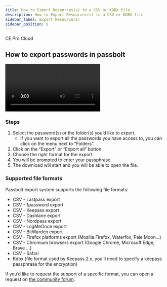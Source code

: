 ```yaml
---
title: How to Export Resources(s) to a CSV or KDBX file
description: How to Export Resources(s) to a CSV or KDBX file
sidebar_label: Export Resource(s)
sidebar_position: 6
---
```



<div style={{display: "flex", gap: "1rem"}}>
  <Chips link="https://www.passbolt.com/ce/docker" isUnderMainTitle={true}>CE</Chips>
  <Chips link="https://www.passbolt.com/pricing/pro" isUnderMainTitle={true}>Pro</Chips>
  <Chips link="https://www.passbolt.com/pricing/cloud" isUnderMainTitle={true}>Cloud</Chips>
</div>

## How to export passwords in passbolt

<Video
  src="/docs/video/export-video-example.mp4"
  title="Passbolt GUI - Export passwords"
  caption="fig. Passbolt GUI - Export passwords"
/>

### Steps

1. Select the password(s) or the folder(s) you’d like to export.
    - If you want to export all the passwords you have access to, you can click on the menu next to “Folders”.
2. Click on the “Export” or “Export all” button.
3. Choose the right format for the export.
4. You will be prompted to enter your passphrase.
5. The download will start and you will be able to open the file.

### Supported file formats

Passbolt export system supports the following file formats:

- CSV - Lastpass export
- CSV - 1password export
- CSV - Keepass export
- CSV - Dashlane export
- CSV - Nordpass export
- CSV - LogMeOnce export
- CSV - BitWarden export
- CSV - Firefox platforms export (Mozilla Firefox, Waterfox, Pale Moon…)
- CSV - Chromium browsers export (Google Chrome, Microsoft Edge, Brave …)
- CSV - Safari
- Kdbx (file format used by Keepass 2.x, you’ll need to specify a keepass passphrase for the encryption)

If you’d like to request the support of a specific format, you can open a request on [the community forum](https://community.passbolt.com/c/backlog).
